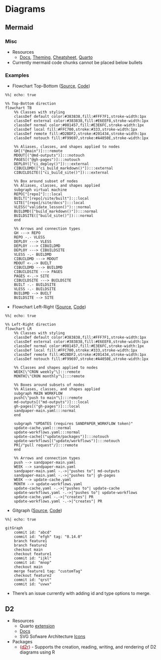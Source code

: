# Diagrams {#sec-vis-dia .unnumbered}

## Mermaid {#sec-vis-dia-merm .unnumbered}

### Misc {#sec-vis-dia-merm-misc .unnumbered}

-   Resources
    -   [Docs](https://mermaid.js.org/intro/), [Theming](https://mermaid.js.org/config/theming.html), [Cheatsheet](https://jojozhuang.github.io/tutorial/mermaid-cheat-sheet/), [Quarto](https://quarto.org/docs/authoring/diagrams.html#mermaid)
-   Currently mermaid code chunks cannot be placed below bullets

### Examples {#sec-vis-dia-merm-ex .unnumbered}

-   Flowchart Top-Bottom ([Source](https://carpentries.github.io/workbench-dev/remote/intro.html#sec-philosophy), [Code](https://github.com/carpentries/workbench-dev/blob/8941127f10b24e96e05df21b308a150cb0514df2/remote/intro.qmd#L22))

```mermaid
%%| echo: true

%% Top-Bottom direction
flowchart TB
    %% Classes with styling
    classDef default color:#383838,fill:#FFF7F1,stroke-width:1px
    classDef external color:#383838,fill:#E6EEF8,stroke-width:1px
    classDef normal color:#081457,fill:#E3E6FC,stroke-width:1px
    classDef local fill:#FFC700,stroke:#333,stroke-width:1px
    classDef remote fill:#D2BDF2,stroke:#201434,stroke-width:1px
    classDef notouch fill:#F99697,stroke:#A4050E,stroke-width:1px

    %% Aliases, classes, and shapes applied to nodes
    GH[("@main")]:::remote
    MDOUT[("@md-outputs")]:::notouch
    PAGES[("@gh-pages")]:::notouch
    DEPLOY(["ci_deploy()"]):::external
    CIBUILDMD(["ci_build_markdown()"]):::external
    CIBUILDSITE(["ci_build_site()"]):::external

    %% Box around subset of nodes
    %% Aliases, classes, and shapes applied
    subgraph virtual machine
    REPO["[repo]"]:::local
    BUILT["[repo]/site/built"]:::local
    SITE["[repo]/site/docs"]:::local
    VLESS("validate_lesson()"):::normal
    BUILDMD(["build_markdown()"]):::normal
    BUILDSITE(["build_site()"]):::normal
    end

    %% Arrows and connection types
    GH ---> REPO
    REPO -.- VLESS
    DEPLOY ---> VLESS
    DEPLOY ---> CIBUILDMD
    DEPLOY ---> CIBUILDSITE
    VLESS -.- BUILDMD
    CIBUILDMD ---> MDOUT
    MDOUT <-.-> BUILT
    CIBUILDMD ---> BUILDMD
    CIBUILDSITE ---> PAGES
    PAGES <-.-> SITE
    CIBUILDSITE ---> BUILDSITE
    BUILT -.- BUILDSITE
    VLESS -.- BUILDSITE
    BUILDMD --> BUILT
    BUILDSITE --> SITE
```

-   Flowchart Left-Right ([Source](https://carpentries.github.io/workbench-dev/remote/intro.html#workflows), [Code](https://github.com/carpentries/workbench-dev/blob/8941127f10b24e96e05df21b308a150cb0514df2/remote/intro.qmd#L165))

```mermaid
%%| echo: true

%% Left-Right direction
flowchart LR
    %% Classes with styling
    classDef default color:#383838,fill:#FFF7F1,stroke-width:1px
    classDef external color:#383838,fill:#E6EEF8,stroke-width:1px
    classDef normal color:#081457,fill:#E3E6FC,stroke-width:1px
    classDef local fill:#FFC700,stroke:#333,stroke-width:1px
    classDef remote fill:#D2BDF2,stroke:#201434,stroke-width:1px
    classDef notouch fill:#F99697,stroke:#A4050E,stroke-width:1px

    %% Classes and shapes applied to nodes
    WEEK[\"CRON weekly"\]:::remote
    MONTH[\"CRON monthly"\]:::remote

    %% Boxes around subsets of nodes
    %% Aliases, classes, and shapes applied
    subgraph MAIN WORKFLOW
    push[\"push to main"\]:::remote
    md-outputs[("md-outputs")]:::local
    gh-pages[("gh-pages")]:::local
    sandpaper-main.yaml:::normal
    end

    subgraph "UPDATES (requires SANDPAPER_WORKFLOW token)"
    update-cache.yaml:::normal
    update-workflows.yaml:::normal
    update-cache[("update/packages")]:::notouch
    update-workflows[("update/workflows")]:::notouch
    PR[/"pull request"/]:::remote
    end

    %% Arrows and connection types
    push --> sandpaper-main.yaml
    WEEK --> sandpaper-main.yaml
    sandpaper-main.yaml -.->|"pushes to"| md-outputs
    sandpaper-main.yaml -.->|"pushes to"| gh-pages
    WEEK --> update-cache.yaml
    MONTH --> update-workflows.yaml
    update-cache.yaml -.->|"pushes to"| update-cache
    update-workflows.yaml -.->|"pushes to"| update-workflows
    update-cache.yaml -.->|"creates"| PR
    update-workflows.yaml -.->|"creates"| PR
```

-   Gitgraph ([Source](https://carpentries.github.io/workbench-dev/hotfixes.html), [Code](https://github.com/carpentries/workbench-dev/blob/8941127f10b24e96e05df21b308a150cb0514df2/hotfixes.qmd#L18))

```mermaid
%%| echo: true

gitGraph
    commit id: "abcd"
    commit id: "efgh" tag: "0.14.0"
    branch feature1
    branch feature2
    checkout main
    checkout feature1
    commit id: "ijkl"
    commit id: "mnop"
    checkout main
    merge feature1 tag: "customTag"
    checkout feature2
    commit id: "qrst"
    commit id: "uvwx"
```

-   There's an issue currently with adding id and type options to merge.

## D2

-   Resources
    -   Quarto [extension](https://github.com/data-intuitive/quarto-d2)
    -   [Docs](https://d2lang.com/)
    -   SVG Sofware Architecture [Icons](https://icons.terrastruct.com/)
-   Packages
    -   [{]{style="color: #990000"}[d2r](https://elipousson.github.io/d2r/){style="color: #990000"}[}]{style="color: #990000"} - Supports the creation, reading, writing, and rendering of D2 diagrams using R
